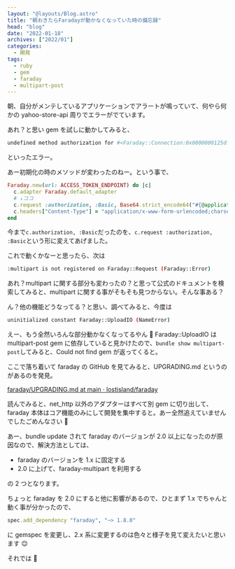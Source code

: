 ```yaml
---
layout: "@layouts/Blog.astro"
title: "朝おきたらFaradayが動かなくなっていた時の備忘録"
head: "blog"
date: "2022-01-18"
archives: ["2022/01"]
categories:
  - 開発
tags:
  - ruby
  - gem
  - faraday
  - multipart-post
---
```


朝、自分がメンテしているアプリケーションでアラートが鳴っていて、何やら何かの yahoo-store-api 周りでエラーがでています。

あれ？と思い gem を試しに動かしてみると、

```sh
undefined method authorization for #<Faraday::Connection:0x0000000125df17d8 @parallel_manager=nil, @headers={}, @params={}, @options=#<Faraday::RequestOptions (empty)>
```

といったエラー。

あー初期化の時のメソッドが変わったのねー。という事で、

```ruby
Faraday.new(url: ACCESS_TOKEN_ENDPOINT) do |c|
  c.adapter Faraday.default_adapter
  # ↓ココ
  c.request :authorization, :Basic, Base64.strict_encode64("#{@application_id}:#{@application_secret}")
  c.headers["Content-Type"] = "application/x-www-form-urlencoded;charset=UTF-8"
end
```

今まで`c.authorization, :Basic`だったのを、`c.request :authorization, :Basic`という形に変えてあげました。

これで動くかなーと思ったら、次は

```sh
:multipart is not registered on Faraday::Request (Faraday::Error)
```

あれ？multipart に関する部分も変わったの？と思って公式のドキュメントを検索してみると、multipart に関する事がそもそも見つからない。そんな事ある？

ん？他の機能どうなってる？と思い、調べてみると、今度は

```sh
uninitialized constant Faraday::UploadIO (NameError)
```

えー、もう全然いろんな部分動かなくなってるやん 🤢 Faraday::UploadIO は multipart-post gem に依存していると見かけたので、`bundle show multipart-post`してみると、Could not find gem が返ってくると。

ここで落ち着いて faraday の GitHub を見てみると、UPGRADING.md というのがあるのを発見。

[faraday/UPGRADING.md at main · lostisland/faraday](https://github.com/lostisland/faraday/blob/main/UPGRADING.md)

読んでみると、net_http 以外のアダプターはすべて別 gem に切り出して、faraday 本体はコア機能のみにして開発を集中すると。あー全然追えていませんでしたごめんなさい 🥲

あー、bundle update されて faraday のバージョンが 2.0 以上になったのが原因なので、解決方法としては、

- faraday のバージョンを 1.x に固定する
- 2.0 に上げて、faraday-multipart を利用する

の 2 つとなります。

ちょっと faraday を 2.0 にすると他に影響があるので、ひとまず 1.x でちゃんと動く事が分かったので、

```ruby
spec.add_dependency "faraday", "~> 1.8.0"
```

に gemspec を変更し、2.x 系に変更するのは色々と様子を見て変えたいと思います 😌

それでは 🤟
